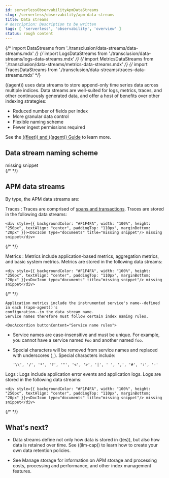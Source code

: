 ```yaml
---
id: serverlessObservabilityApmDataStreams
slug: /serverless/observability/apm-data-streams
title: Data streams
# description: Description to be written
tags: [ 'serverless', 'observability', 'overview' ]
status: rough content
---
```



<RoughContent />

{/* import DataStreams from './transclusion/data-streams/data-streams.mdx' */}
{/* import LogsDataStreams from './transclusion/data-streams/logs-data-streams.mdx' */}
{/* import MetricsDataStreams from './transclusion/data-streams/metrics-data-streams.mdx' */}
{/* import TracesDataStreams from './transclusion/data-streams/traces-data-streams.mdx' */}

<div id="apm-data-streams"></div>

<DocCallOut>

((agent)) uses data streams to store append-only time series data across multiple indices.
Data streams are well-suited for logs, metrics, traces, and other continuously generated data,
and offer a host of benefits over other indexing strategies:

* Reduced number of fields per index
* More granular data control
* Flexible naming scheme
* Fewer ingest permissions required

See the [((fleet)) and ((agent)) Guide](((fleet-guide))/data-streams.html) to learn more.

</DocCallOut>

<div id="apm-data-streams-naming-scheme"></div>

## Data stream naming scheme

<div style={{ backgroundColor: "#F1F4FA", width: "100%", height: "250px", textAlign: "center", paddingTop: "110px", marginBottom: "20px" }}><DocIcon type="documents" title="missing snippet"/> missing snippet</div>
{/* <DataStreams  /> */}


<div id="apm-data-streams-list"></div>

## APM data streams

By type, the APM data streams are:

Traces 
    : Traces are comprised of [spans and transactions](((apm-guide-ref))/data-model.html).
    Traces are stored in the following data streams:

    <div style={{ backgroundColor: "#F1F4FA", width: "100%", height: "250px", textAlign: "center", paddingTop: "110px", marginBottom: "20px" }}><DocIcon type="documents" title="missing snippet"/> missing snippet</div>
{/* <TracesDataStreams  /> */}


Metrics 
    : Metrics include application-based metrics, aggregation metrics, and basic system metrics.
    Metrics are stored in the following data streams:

    <div style={{ backgroundColor: "#F1F4FA", width: "100%", height: "250px", textAlign: "center", paddingTop: "110px", marginBottom: "20px" }}><DocIcon type="documents" title="missing snippet"/> missing snippet</div>
{/* <MetricsDataStreams  /> */}


    Application metrics include the instrumented service's name--defined in each ((apm-agent))'s
    configuration--in the data stream name.
    Service names therefore must follow certain index naming rules.

    <DocAccordion buttonContent="Service name rules">

* Service names are case-insensitive and must be unique.
    For example, you cannot have a service named `Foo` and another named `foo`.

* Special characters will be removed from service names and replaced with underscores (`_`).
    Special characters include:

    ```text
    '\\', '/', '*', '?', '"', '<', '>', '|', ' ', ',', '#', ':', '-'
    ```

</DocAccordion>

Logs 
    : Logs include application error events and application logs.
    Logs are stored in the following data streams:

    <div style={{ backgroundColor: "#F1F4FA", width: "100%", height: "250px", textAlign: "center", paddingTop: "110px", marginBottom: "20px" }}><DocIcon type="documents" title="missing snippet"/> missing snippet</div>
{/* <LogsDataStreams  /> */}


<div id="apm-data-streams-next"></div>

## What's next?

* Data streams define not only how data is stored in ((es)), but also how data is retained over time.
    See <DocLink id="serverlessObservabilityApmIndexLifecycleManagement">((ilm-cap))</DocLink> to learn how to create your own data retention policies.

* See <DocLink id="serverlessObservabilityApmManageStorage">Manage storage</DocLink> for information on APM storage and processing costs,
    processing and performance, and other index management features.

